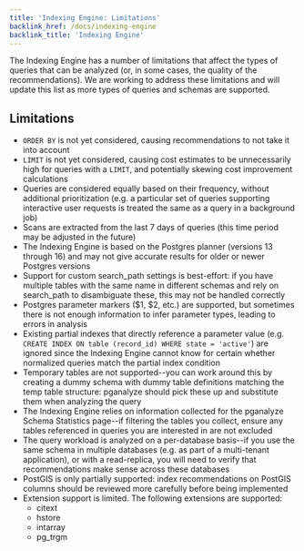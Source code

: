 ```yaml
---
title: 'Indexing Engine: Limitations'
backlink_href: /docs/indexing-engine
backlink_title: 'Indexing Engine'
---
```


The Indexing Engine has a number of limitations that affect the types of queries
that can be analyzed (or, in some cases, the quality of the recommendations). We
are working to address these limitations and will update this list as more types
of queries and schemas are supported.

## Limitations

 - `ORDER BY` is not yet considered, causing recommendations to not take it into
   account
 - `LIMIT` is not yet considered, causing cost estimates to be unnecessarily
   high for queries with a `LIMIT`, and potentially skewing cost improvement
   calculations
 - Queries are considered equally based on their frequency, without additional
   prioritization (e.g. a particular set of queries supporting interactive user
   requests is treated the same as a query in a background job)
 - Scans are extracted from the last 7 days of queries (this time period may be
   adjusted in the future)
 - The Indexing Engine is based on the Postgres planner (versions 13 through 16)
   and may not give accurate results for older or newer Postgres versions
 - Support for custom search_path settings is best-effort: if you have multiple
   tables with the same name in different schemas and rely on search_path to
   disambiguate these, this may not be handled correctly
 - Postgres parameter markers ($1, $2, etc.) are supported, but sometimes there
   is not enough information to infer parameter types, leading to errors in
   analysis
 - Existing partial indexes that directly reference a parameter value
   (e.g. `CREATE INDEX ON table (record_id) WHERE state = 'active'`) are ignored
   since the Indexing Engine cannot know for certain whether normalized queries
   match the partial index condition
 - Temporary tables are not supported--you can work around this by creating a
   dummy schema with dummy table definitions matching the temp table structure:
   pganalyze should pick these up and substitute them when analyzing the query
 - The Indexing Engine relies on information collected for the pganalyze Schema
   Statistics page--if filtering the tables you collect, ensure any tables
   referenced in queries you are interested in are not excluded
 - The query workload is analyzed on a per-database basis--if you use the same
   schema in multiple databases (e.g. as part of a multi-tenant application), or
   with a read-replica, you will need to verify that recommendations make sense
   across these databases
 - PostGIS is only partially supported: index recommendations on PostGIS columns
   should be reviewed more carefully before being implemented
 - Extension support is limited. The following extensions are supported:
   - citext
   - hstore
   - intarray
   - pg_trgm
